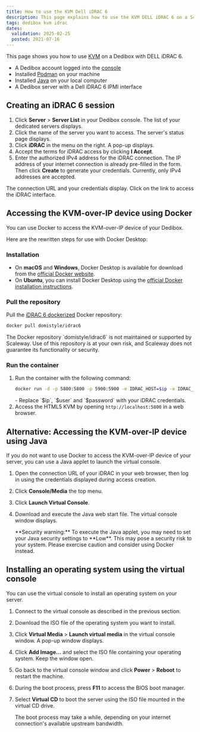 ```yaml
---
title: How to use the KVM Dell iDRAC 6
description: This page explains how to use the KVM DELL iDRAC 6 on a Scaleway Dedibox
tags: dedibox kvm idrac
dates:
  validation: 2025-02-25
  posted: 2021-07-16
---
```



This page shows you how to use [KVM](/dedibox-kvm-over-ip/concepts/#kvm-over-ip) on a Dedibox with DELL iDRAC 6.

<Requirements />

- A Dedibox account logged into the [console](https://console.online.net)
- Installed [Podman](https://podman.io/getting-started/installation) on your machine
- Installed [Java](https://www.java.com/en/download/help/download_options.html) on your local computer
- A Dedibox server with a Dell iDRAC 6 IPMI interface

## Creating an iDRAC 6 session

1. Click **Server** > **Server List** in your Dedibox console. The list of your dedicated servers displays.
2. Click the name of the server you want to access. The server's status page displays.
3. Click **iDRAC** in the menu on the right. A pop-up displays.
    <Lightbox image={image} alt="" />
4. Accept the terms for iDRAC access by clicking **I Accept**.
5. Enter the authorized IPv4 address for the iDRAC connection. The IP address of your internet connection is already pre-filled in the form. Then click **Create** to generate your credentials.
    <Message type="note">
      Currently, only IPv4 addresses are accepted.
    </Message>

The connection URL and your credentials display. Click on the link to access the iDRAC interface.


## Accessing the KVM-over-IP device using Docker

You can use Docker to access the KVM-over-IP device of your Dedibox.

Here are the rewritten steps for use with Docker Desktop:

### Installation
- On **macOS** and **Windows**, Docker Desktop is available for download from the [official Docker website](https://www.docker.com/get-started).
- On **Ubuntu**, you can install Docker Desktop using the [official Docker installation instructions](https://docs.docker.com/engine/install/ubuntu/).

### Pull the repository
Pull the [iDRAC 6 dockerized](https://hub.docker.com/r/domistyle/idrac6/) Docker repository:
```bash
docker pull domistyle/idrac6
```
<Message type="important">
  The Docker repository `domistyle/idrac6` is not maintained or supported by Scaleway. Use of this repository is at your own risk, and Scaleway does not guarantee its functionality or security.
</Message>

### Run the container
1. Run the container with the following command:
    ```bash
    docker run -d -p 5800:5800 -p 5900:5900 -e IDRAC_HOST=$ip -e IDRAC_USER=$user -e IDRAC_PASSWORD=$password domistyle/idrac6
    ```
    <Message type="note">
      - Replace `$ip`, `$user` and `$password` with your iDRAC credentials.
    </Message>
2. Access the HTML5 KVM by opening `http://localhost:5800` in a web browser.

## Alternative: Accessing the KVM-over-IP device using Java

If you do not want to use Docker to access the KVM-over-IP device of your server, you can use a Java applet to launch the virtual console.

1. Open the connection URL of your iDRAC in your web browser, then log in using the credentials displayed during access creation.
2. Click **Console/Media** the top menu.
    <Lightbox image={image2} alt="" />
3. Click **Launch Virtual Console**.
    <Lightbox image={image3} alt="" />
4. Download and execute the Java web start file. The virtual console window displays.
    <Lightbox image={image4} width="" />

    <Message type="important">
      **Security warning:** To execute the Java applet, you may need to set your Java security settings to **Low**. This may pose a security risk to your system. Please exercise caution and consider using Docker instead.
    </Message>

## Installing an operating system using the virtual console

You can use the virtual console to install an operating system on your server.
1. Connect to the virtual console as described in the previous section.
2. Download the ISO file of the operating system you want to install.
5. Click **Virtual Media** > **Launch virtual media** in the virtual console window. A pop-up window displays.
6. Click **Add Image...**  and select the ISO file containing your operating system. Keep the window open.
7. Go back to the virtual console window and click **Power** > **Reboot** to restart the machine.
8. During the boot process, press **F11** to access the BIOS boot manager.
    <Lightbox image={image5} width="" />
9. Select **Virtual CD** to boot the server using the ISO file mounted in the virtual CD drive.
    <Lightbox image={image6} width="" />

    <Message type="note">
      The boot process may take a while, depending on your internet connection's available upstream bandwidth.
    </Message>